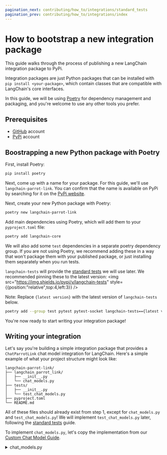 ```yaml
---
pagination_next: contributing/how_to/integrations/standard_tests
pagination_prev: contributing/how_to/integrations/index
---
```

# How to bootstrap a new integration package

This guide walks through the process of publishing a new LangChain integration 
package to PyPi.

Integration packages are just Python packages that can be installed with `pip install <your-package>`,
which contain classes that are compatible with LangChain's core interfaces.

In this guide, we will be using [Poetry](https://python-poetry.org/) for
dependency management and packaging, and you're welcome to use any other tools you prefer.

## **Prerequisites**

- [GitHub](https://github.com) account
- [PyPi](https://pypi.org/) account

## Boostrapping a new Python package with Poetry

First, install Poetry:

```bash
pip install poetry
```

Next, come up with a name for your package. For this guide, we'll use `langchain-parrot-link`.
You can confirm that the name is available on PyPi by searching for it on the [PyPi website](https://pypi.org/).

Next, create your new Python package with Poetry:

```bash
poetry new langchain-parrot-link
```

Add main dependencies using Poetry, which will add them to your `pyproject.toml` file:

```bash
poetry add langchain-core
```

We will also add some `test` dependencies in a separate poetry dependency group. If
you are not using Poetry, we recommend adding these in a way that won't package them
with your published package, or just installing them separately when you run tests.

`langchain-tests` will provide the [standard tests](../standard_tests) we will use later. 
We recommended pinning these to the latest version: <img src="https://img.shields.io/pypi/v/langchain-tests" style={{position:"relative",top:4,left:3}} />

Note: Replace `{latest version}` with the latest version of `langchain-tests` below.

```bash
poetry add --group test pytest pytest-socket langchain-tests=={latest version}
```

You're now ready to start writing your integration package!

## Writing your integration

Let's say you're building a simple integration package that provides a `ChatParrotLink`
chat model integration for LangChain. Here's a simple example of what your project
structure might look like:

```plaintext
langchain-parrot-link/
├── langchain_parrot_link/
│   ├── __init__.py
│   └── chat_models.py
├── tests/
│   ├── __init__.py
│   └── test_chat_models.py
├── pyproject.toml
└── README.md
```

All of these files should already exist from step 1, except for 
`chat_models.py` and `test_chat_models.py`! We will implement `test_chat_models.py` 
later, following the [standard tests](../standard_tests) guide.

To implement `chat_models.py`, let's copy the implementation from our
[Custom Chat Model Guide](../../../../how_to/custom_chat_model).

<details>
    <summary>chat_models.py</summary>
```python title="langchain_parrot_link/chat_models.py"
from typing import Any, Dict, Iterator, List, Optional

from langchain_core.callbacks import (
    CallbackManagerForLLMRun,
)
from langchain_core.language_models import BaseChatModel
from langchain_core.messages import AIMessageChunk, BaseMessage, AIMessage
from langchain_core.outputs import ChatGeneration, ChatGenerationChunk, ChatResult


class CustomChatModelAdvanced(BaseChatModel):
    """A custom chat model that echoes the first `n` characters of the input.

    When contributing an implementation to LangChain, carefully document
    the model including the initialization parameters, include
    an example of how to initialize the model and include any relevant
    links to the underlying models documentation or API.

    Example:

        .. code-block:: python

            model = CustomChatModel(n=2)
            result = model.invoke([HumanMessage(content="hello")])
            result = model.batch([[HumanMessage(content="hello")],
                                 [HumanMessage(content="world")]])
    """

    model_name: str
    """The name of the model"""
    n: int
    """The number of characters from the last message of the prompt to be echoed."""

    def _generate(
        self,
        messages: List[BaseMessage],
        stop: Optional[List[str]] = None,
        run_manager: Optional[CallbackManagerForLLMRun] = None,
        **kwargs: Any,
    ) -> ChatResult:
        """Override the _generate method to implement the chat model logic.

        This can be a call to an API, a call to a local model, or any other
        implementation that generates a response to the input prompt.

        Args:
            messages: the prompt composed of a list of messages.
            stop: a list of strings on which the model should stop generating.
                  If generation stops due to a stop token, the stop token itself
                  SHOULD BE INCLUDED as part of the output. This is not enforced
                  across models right now, but it's a good practice to follow since
                  it makes it much easier to parse the output of the model
                  downstream and understand why generation stopped.
            run_manager: A run manager with callbacks for the LLM.
        """
        # Replace this with actual logic to generate a response from a list
        # of messages.
        last_message = messages[-1]
        tokens = last_message.content[: self.n]
        message = AIMessage(
            content=tokens,
            additional_kwargs={},  # Used to add additional payload (e.g., function calling request)
            response_metadata={  # Use for response metadata
                "time_in_seconds": 3,
            },
        )
        ##

        generation = ChatGeneration(message=message)
        return ChatResult(generations=[generation])

    def _stream(
        self,
        messages: List[BaseMessage],
        stop: Optional[List[str]] = None,
        run_manager: Optional[CallbackManagerForLLMRun] = None,
        **kwargs: Any,
    ) -> Iterator[ChatGenerationChunk]:
        """Stream the output of the model.

        This method should be implemented if the model can generate output
        in a streaming fashion. If the model does not support streaming,
        do not implement it. In that case streaming requests will be automatically
        handled by the _generate method.

        Args:
            messages: the prompt composed of a list of messages.
            stop: a list of strings on which the model should stop generating.
                  If generation stops due to a stop token, the stop token itself
                  SHOULD BE INCLUDED as part of the output. This is not enforced
                  across models right now, but it's a good practice to follow since
                  it makes it much easier to parse the output of the model
                  downstream and understand why generation stopped.
            run_manager: A run manager with callbacks for the LLM.
        """
        last_message = messages[-1]
        tokens = last_message.content[: self.n]

        for token in tokens:
            chunk = ChatGenerationChunk(message=AIMessageChunk(content=token))

            if run_manager:
                # This is optional in newer versions of LangChain
                # The on_llm_new_token will be called automatically
                run_manager.on_llm_new_token(token, chunk=chunk)

            yield chunk

        # Let's add some other information (e.g., response metadata)
        chunk = ChatGenerationChunk(
            message=AIMessageChunk(content="", response_metadata={"time_in_sec": 3})
        )
        if run_manager:
            # This is optional in newer versions of LangChain
            # The on_llm_new_token will be called automatically
            run_manager.on_llm_new_token(token, chunk=chunk)
        yield chunk

    @property
    def _llm_type(self) -> str:
        """Get the type of language model used by this chat model."""
        return "echoing-chat-model-advanced"

    @property
    def _identifying_params(self) -> Dict[str, Any]:
        """Return a dictionary of identifying parameters.

        This information is used by the LangChain callback system, which
        is used for tracing purposes make it possible to monitor LLMs.
        """
        return {
            # The model name allows users to specify custom token counting
            # rules in LLM monitoring applications (e.g., in LangSmith users
            # can provide per token pricing for their model and monitor
            # costs for the given LLM.)
            "model_name": self.model_name,
        }
```
</details>

## Next Steps

Now that you've implemented your package, you can move on to [testing your integration](../standard_tests) for your integration and successfully run them.
